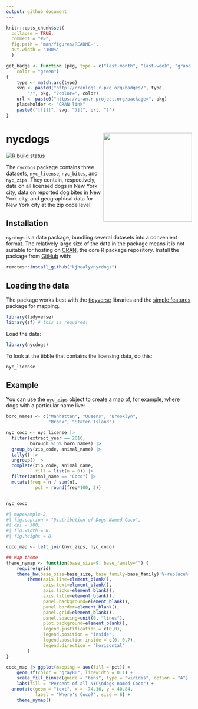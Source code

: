 ```yaml
---
output: github_document
---
```


<!-- README.md is generated from README.Rmd. Please edit that file -->

```r
knitr::opts_chunk$set(
  collapse = TRUE,
  comment = "#>",
  fig.path = "man/figures/README-",
  out.width = "100%"
  )

get_badge <- function (pkg, type = c("last-month", "last-week", "grand-total"), 
    color = "green") 
{
    type <- match.arg(type)
    svg <- paste0("http://cranlogs.r-pkg.org/badges/", type, 
        "/", pkg, "?color=", color)
    url <- paste0("https://cran.r-project.org/package=", pkg)
    placeholder <- "CRAN link"
    paste0("[![](", svg, ")](", url, ")")
}
```

# nycdogs <img src="man/figures/nycdogs.png" align="right" width="240" />

<!-- badges: start -->
[![R build
status](https://github.com/kjhealy/nycdogs/workflows/R-CMD-check/badge.svg)](https://github.com/kjhealy/nycdogs/actions)

<!-- badges: end -->


The `nycdogs` package contains three datasets, `nyc_license`, `nyc_bites`, and `nyc_zips`. They contain, respectively, data on all licensed dogs in New York city, data on reported dog bites in New York city, and geographical data for New York city at the zip code level.


## Installation

`nycdogs` is a data package, bundling several datasets into a convenient format. The relatively large size of the data in the package means it is not suitable for hosting on [CRAN](https://cran.r-project.org/), the core R package repository. Install the package from [GitHub](https://github.com/kjhealy/nycdogs) with:

``` r
remotes::install_github("kjhealy/nycdogs")
```

## Loading the data

The package works best with the [tidyverse](http://tidyverse.org/) libraries and the [simple features](https://r-spatial.github.io/sf/index.html) package for mapping.

```r
library(tidyverse)
library(sf) # this is required!
```

Load the data:

```r
library(nycdogs)
```

To look at the tibble that contains the licensing data, do this:

```r
nyc_license
```

## Example

You can use the `nyc_zips` object to create a map of, for example, where dogs with a particular name live:

```r

boro_names <- c("Manhattan", "Queens", "Brooklyn", 
                "Bronx", "Staten Island")

nyc_coco <- nyc_license |>
  filter(extract_year == 2016, 
         borough %in% boro_names) |> 
  group_by(zip_code, animal_name) |> 
  tally() |>
  ungroup() |>
  complete(zip_code, animal_name, 
           fill = list(n = 0)) |> 
  filter(animal_name == "Coco") |> 
  mutate(freq = n / sum(n),
           pct = round(freq*100, 2)) 


nyc_coco
```

```r
#| mapexample-2, 
#| fig.caption = "Distribution of Dogs Named Coco", 
#| dpi = 300, 
#| fig.width = 8,
#| fig.height = 8

coco_map <- left_join(nyc_zips, nyc_coco)

## Map theme
theme_nymap <- function(base_size=9, base_family="") {
    require(grid)
    theme_bw(base_size=base_size, base_family=base_family) %+replace%
        theme(axis.line=element_blank(),
              axis.text=element_blank(),
              axis.ticks=element_blank(),
              axis.title=element_blank(),
              panel.background=element_blank(),
              panel.border=element_blank(),
              panel.grid=element_blank(),
              panel.spacing=unit(0, "lines"),
              plot.background=element_blank(),
              legend.justification = c(0,0),
              legend.position = "inside",
              legend.position.inside = c(0, 0.7), 
              legend.direction = "horizontal"
        )
}

coco_map |> ggplot(mapping = aes(fill = pct)) +
    geom_sf(color = "gray80", linewidth = 0.1) +
    scale_fill_binned(guide = "bins", type = "viridis", option = "A") +
    labs(fill = "Percent of all NYC\ndogs named Coco") +
  annotate(geom = "text", x = -74.16, y = 40.84, 
           label = "Where's Coco?", size = 6) + 
    theme_nymap() 
  

```
